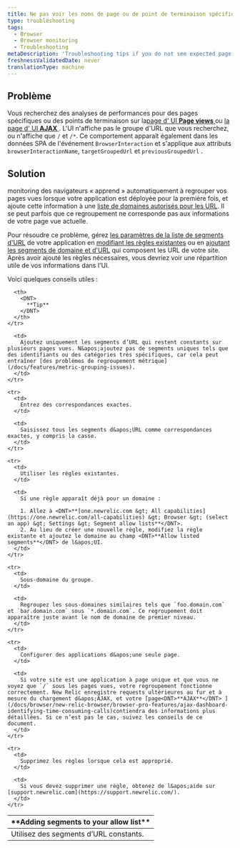 ```yaml
---
title: Ne pas voir les noms de page ou de point de terminaison spécifiques dans les données du navigateur
type: troubleshooting
tags:
  - Browser
  - Browser monitoring
  - Troubleshooting
metaDescription: 'Troubleshooting tips if you do not see expected page views, URLs, or AJAX when using New Relic browser or SPA monitoring.'
freshnessValidatedDate: never
translationType: machine
---
```


## Problème

Vous recherchez des analyses de performances pour des pages spécifiques ou des points de terminaison sur la[page d&apos; UI <InlinePopover type="browser" /><DNT>**Page views**</DNT> ](/docs/browser/new-relic-browser/additional-standard-features/page-views-insights-your-sites-popularity)ou [la page d&apos; UI <DNT>**AJAX**</DNT> ](/docs/browser/new-relic-browser/browser-pro-features/ajax-dashboard-identifying-time-consuming-calls). L&apos;UI n&apos;affiche pas le groupe d&apos;URL que vous recherchez, ou n&apos;affiche que `/` et `/*`. Ce comportement apparaît également dans les données SPA de l&apos;événement `BrowserInteraction` et s&apos;applique aux attributs `browserInteractionName`, `targetGroupedUrl` et `previousGroupedUrl` .

## Solution

monitoring des navigateurs « apprend » automatiquement à regrouper vos pages vues lorsque votre application est déployée pour la première fois, et ajoute cette information à une [liste de domaines autorisés pour les URL](/docs/browser/new-relic-browser/configuration/group-browser-metrics-urls). Il se peut parfois que ce regroupement ne corresponde pas aux informations de votre page vue actuelle.

Pour résoudre ce problème, gérez [les paramètres de la liste de segments d&apos;URL](/docs/browser/new-relic-browser/configuration/browser-settings-ui-options-apdex-geography#enabling) de votre application en [modifiant les règles existantes](/docs/browser/new-relic-browser/configuration/group-browser-metrics-urls#maintaining) ou en [ajoutant les segments de domaine et d&apos;URL](/docs/browser/new-relic-browser/configuration/group-browser-metrics-urls#adding) qui composent les URL de votre site. Après avoir ajouté les règles nécessaires, vous devriez voir une répartition utile de vos informations dans l&apos;UI.

Voici quelques conseils utiles :

<table>
  <thead>
    <tr>
      <th width={200}>
        <DNT>
          **Adding segments to your allow list**
        </DNT>
      </th>

      <th>
        <DNT>
          **Tip**
        </DNT>
      </th>
    </tr>
  </thead>

  <tbody>
    <tr>
      <td>
        Utilisez des segments d’URL constants.
      </td>

      <td>
        Ajoutez uniquement les segments d’URL qui restent constants sur plusieurs pages vues. N&apos;ajoutez pas de segments uniques tels que des identifiants ou des catégories très spécifiques, car cela peut entraîner [des problèmes de regroupement métrique](/docs/features/metric-grouping-issues).
      </td>
    </tr>

    <tr>
      <td>
        Entrez des correspondances exactes.
      </td>

      <td>
        Saisissez tous les segments d&apos;URL comme correspondances exactes, y compris la casse.
      </td>
    </tr>

    <tr>
      <td>
        Utiliser les règles existantes.
      </td>

      <td>
        Si une règle apparaît déjà pour un domaine :

        1. Allez à <DNT>**[one.newrelic.com &gt; All capabilities](https://one.newrelic.com/all-capabilities) &gt; Browser &gt; (select an app) &gt; Settings &gt; Segment allow lists**</DNT>.
        2. Au lieu de créer une nouvelle règle, modifiez la règle existante et ajoutez le domaine au champ <DNT>**Allow listed segments**</DNT> de l&apos;UI.
      </td>
    </tr>

    <tr>
      <td>
        Sous-domaine du groupe.
      </td>

      <td>
        Regroupez les sous-domaines similaires tels que `foo.domain.com` et `bar.domain.com` sous `*.domain.com`. Ce regroupement doit apparaître juste avant le nom de domaine de premier niveau.
      </td>
    </tr>

    <tr>
      <td>
        Configurer des applications d&apos;une seule page.
      </td>

      <td>
        Si votre site est une application à page unique et que vous ne voyez que `/` sous les pages vues, votre regroupement fonctionne correctement. New Relic enregistre requests ultérieures au fur et à mesure du chargement d&apos;AJAX, et votre [page<DNT>**AJAX**</DNT> ](/docs/browser/new-relic-browser/browser-pro-features/ajax-dashboard-identifying-time-consuming-calls)contiendra des informations plus détaillées. Si ce n’est pas le cas, suivez les conseils de ce document.
      </td>
    </tr>

    <tr>
      <td>
        Supprimez les règles lorsque cela est approprié.
      </td>

      <td>
        Si vous devez supprimer une règle, obtenez de l&apos;aide sur [support.newrelic.com](https://support.newrelic.com/).
      </td>
    </tr>
  </tbody>
</table>